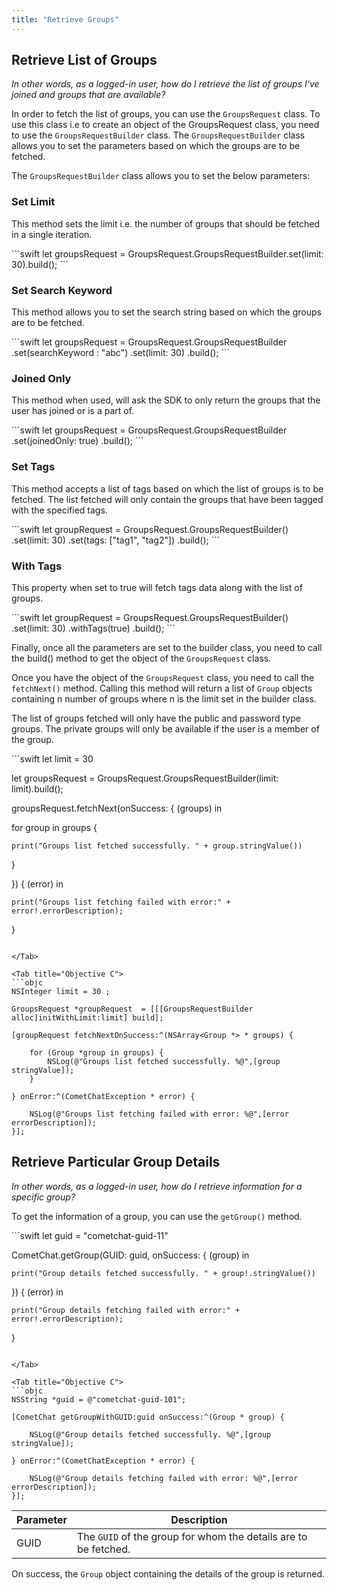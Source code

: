 ```yaml
---
title: "Retrieve Groups"
---
```




## Retrieve List of Groups

*In other words, as a logged-in user, how do I retrieve the list of groups I've joined and groups that are available?*

In order to fetch the list of groups, you can use the `GroupsRequest` class. To use this class i.e to create an object of the GroupsRequest class, you need to use the `GroupsRequestBuilder` class. The `GroupsRequestBuilder` class allows you to set the parameters based on which the groups are to be fetched.

The `GroupsRequestBuilder` class allows you to set the below parameters:

### Set Limit

This method sets the limit i.e. the number of groups that should be fetched in a single iteration.

<Tabs>
<Tab title="Swift">
```swift
let groupsRequest  = GroupsRequest.GroupsRequestBuilder.set(limit: 30).build();
```

</Tab>

</Tabs>

### Set Search Keyword

This method allows you to set the search string based on which the groups are to be fetched.

<Tabs>
<Tab title="Swift">
```swift
let groupsRequest  = GroupsRequest.GroupsRequestBuilder
.set(searchKeyword : "abc")
.set(limit: 30)
.build();
```

</Tab>

</Tabs>

### Joined Only

This method when used, will ask the SDK to only return the groups that the user has joined or is a part of.

<Tabs>
<Tab title="Swift">
```swift
let groupsRequest  = GroupsRequest.GroupsRequestBuilder
.set(joinedOnly: true)
.build();
```

</Tab>

</Tabs>

### Set Tags

This method accepts a list of tags based on which the list of groups is to be fetched. The list fetched will only contain the groups that have been tagged with the specified tags.

<Tabs>
<Tab title="Swift">
```swift
let groupRequest = GroupsRequest.GroupsRequestBuilder()
.set(limit: 30)
.set(tags: ["tag1", "tag2"])
.build();
```

</Tab>

</Tabs>

### With Tags

This property when set to true will fetch tags data along with the list of groups.

<Tabs>
<Tab title="Swift">
```swift
let groupRequest = GroupsRequest.GroupsRequestBuilder()
.set(limit: 30)
.withTags(true)
.build();
```

</Tab>

</Tabs>

Finally, once all the parameters are set to the builder class, you need to call the build() method to get the object of the `GroupsRequest` class.

Once you have the object of the `GroupsRequest` class, you need to call the `fetchNext()` method. Calling this method will return a list of `Group` objects containing n number of groups where n is the limit set in the builder class.

The list of groups fetched will only have the public and password type groups. The private groups will only be available if the user is a member of the group.

<Tabs>
<Tab title="Swift">
```swift
let limit = 30 

let groupsRequest  = GroupsRequest.GroupsRequestBuilder(limit: limit).build();

groupsRequest.fetchNext(onSuccess: { (groups) in

  for group in groups {

    print("Groups list fetched successfully. " + group.stringValue())
  }

}) { (error) in

    print("Groups list fetching failed with error:" + error!.errorDescription);
}
```

</Tab>

<Tab title="Objective C">
```objc
NSInteger limit = 30 ;

GroupsRequest *groupRequest  = [[[GroupsRequestBuilder alloc]initWithLimit:limit] build];

[groupRequest fetchNextOnSuccess:^(NSArray<Group *> * groups) {
    
    for (Group *group in groups) {
        NSLog(@"Groups list fetched successfully. %@",[group stringValue]);
    }
  
} onError:^(CometChatException * error) {
    
    NSLog(@"Groups list fetching failed with error: %@",[error errorDescription]);
}];
```

</Tab>

</Tabs>

## Retrieve Particular Group Details

*In other words, as a logged-in user, how do I retrieve information for a specific group?*

To get the information of a group, you can use the `getGroup()` method.

<Tabs>
<Tab title="Swift">
```swift
let guid = "cometchat-guid-11"

CometChat.getGroup(GUID: guid, onSuccess: { (group) in

    print("Group details fetched successfully. " + group!.stringValue())

}) { (error) in

    print("Group details fetching failed with error:" + error!.errorDescription);
}
```

</Tab>

<Tab title="Objective C">
```objc
NSString *guid = @"cometchat-guid-101";

[CometChat getGroupWithGUID:guid onSuccess:^(Group * group) {
    
    NSLog(@"Group details fetched successfully. %@",[group stringValue]);
    
} onError:^(CometChatException * error) {
    
    NSLog(@"Group details fetching failed with error: %@",[error errorDescription]);
}];
```

</Tab>

</Tabs>

| Parameter | Description                                                     |
| --------- | --------------------------------------------------------------- |
| GUID      | The `GUID` of the group for whom the details are to be fetched. |

On success, the `Group` object containing the details of the group is returned.
